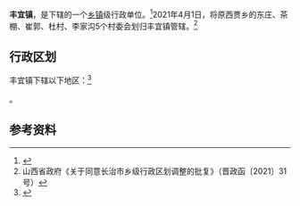 {{中国乡级行政区|14/04/24/106/000}}

'''丰宜镇'''，是{{PRC admin/fullname|14/04/24/106/000|3}}下辖的一个[[乡镇|乡镇]]级行政单位。<ref>{{PRC admin/ref sgc|{{PRC admin/parent|14/04/24/106/000}}}}</ref>2021年4月1日，将原西贾乡的东庄、茶棚、崔郭、杜村、李家沟5个村委会划归丰宜镇管辖。<ref>山西省政府《关于同意长治市乡级行政区划调整的批复》（晋政函〔2021〕31号）</ref>

== 行政区划 ==

丰宜镇下辖以下地区：<ref>{{PRC admin/ref sgc|14/04/24/106/000}}</ref>

{{PRC admin/children|14/04/24/106/000}}。

== 参考资料 ==

{{reflist}}

{{PRC admin/navcat|14/04/24/106/000}}